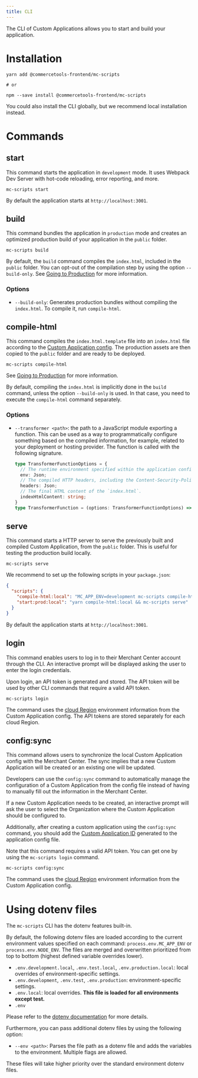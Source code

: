 ```yaml
---
title: CLI
---
```


<Subtitle>

The CLI of Custom Applications allows you to start and build your application.

</Subtitle>

# Installation

```
yarn add @commercetools-frontend/mc-scripts

# or

npm --save install @commercetools-frontend/mc-scripts
```

<Info>

You could also install the CLI globally, but we recommend local installation instead.

</Info>

# Commands

## start

This command starts the application in `development` mode. It uses Webpack Dev Server with hot-code reloading, error reporting, and more.

```console
mc-scripts start
```

By default the application starts at `http://localhost:3001`.

## build

This command bundles the application in `production` mode and creates an optimized production build of your application in the `public` folder.

```console
mc-scripts build
```

By default, the `build` command compiles the `index.html`, included in the `public` folder. You can opt-out of the compilation step by using the option `--build-only`. See [Going to Production](/development/going-to-production) for more information.

### Options

* `--build-only`: Generates production bundles without compiling the `index.html`. To compile it, run `compile-html`.

## compile-html

This command compiles the `index.html.template` file into an `index.html` file according to the [Custom Application config](/api-reference/application-config). The production assets are then copied to the `public` folder and are ready to be deployed.

```console
mc-scripts compile-html
```

See [Going to Production](/development/going-to-production) for more information.

<Info>

By default, compiling the `index.html` is implicitly done in the `build` command, unless the option `--build-only` is used. In that case, you need to execute the `compile-html` command separately.

</Info>

### Options

* `--transformer <path>`: the path to a JavaScript module exporting a function. This can be used as a way to programmatically configure something based on the compiled information, for example, related to your deployment or hosting provider. The function is called with the following signature.

  ```ts
  type TransformerFunctionOptions = {
    // The runtime environment specified within the application config.
    env: Json;
    // The compiled HTTP headers, including the Content-Security-Policy headers.
    headers: Json;
    // The final HTML content of the `index.html`.
    indexHtmlContent: string;
  }
  type TransformerFunction = (options: TransformerFunctionOptions) => void;
  ```

## serve

This command starts a HTTP server to serve the previously built and compiled Custom Application, from the `public` folder. This is useful for testing the production build locally.

```console
mc-scripts serve
```

We recommend to set up the following scripts in your `package.json`:

```json title="package.json"
{
  "scripts": {
    "compile-html:local": "MC_APP_ENV=development mc-scripts compile-html --transformer @commercetools-frontend/mc-dev-authentication/transformer-local.js",
    "start:prod:local": "yarn compile-html:local && mc-scripts serve"
  }
}
```

By default the application starts at `http://localhost:3001`.

## login

This command enables users to log in to their Merchant Center account through the CLI. An interactive prompt will be displayed asking the user to enter the login credentials.

Upon login, an API token is generated and stored. The API token will be used by other CLI commands that require a valid API token.

```console
mc-scripts login
```

<Info>

The command uses the [cloud Region](/concepts/merchant-center-api#cloud-regions) environment information from the Custom Application config. The API tokens are stored separately for each cloud Region.

</Info>


## config:sync

This command allows users to synchronize the local Custom Application config with the Merchant Center. The sync implies that a new Custom Application will be created or an existing one will be updated.

Developers can use the `config:sync` command to automatically manage the configuration of a Custom Application from the config file instead of having to manually fill out the information in the Merchant Center.

If a new Custom Application needs to be created, an interactive prompt will ask the user to select the Organization where the Custom Application should be configured to.

Additionally, after creating a custom application using the `config:sync` command, you should add the [Custom Application ID](/api-reference/application-config#envproductionapplicationid) generated to the application config file.

Note that this command requires a valid API token. You can get one by using the `mc-scripts login` command.

```console
mc-scripts config:sync
```

<Info>

The command uses the [cloud Region](/concepts/merchant-center-api#cloud-regions) environment information from the Custom Application config.

</Info>


# Using dotenv files

The `mc-scripts` CLI has the dotenv features built-in.

By default, the following dotenv files are loaded according to the current environment values specified on each command: `process.env.MC_APP_ENV` or `process.env.NODE_ENV`. The files are merged and overwritten prioritized from top to bottom (highest defined variable overrides lower).

- `.env.development.local`, `.env.test.local`, `.env.production.local`: local overrides of environment-specific settings.
- `.env.development`, `.env.test`, `.env.production`: environment-specific settings.
- `.env.local`: local overrides. **This file is loaded for all environments except test.**
- `.env`

Please refer to the [dotenv documentation](https://github.com/motdotla/dotenv) for more details.

Furthermore, you can pass additional dotenv files by using the following option:

- `--env <path>`: Parses the file path as a dotenv file and adds the variables to the environment. Multiple flags are allowed.

These files will take higher priority over the standard environment dotenv files.
